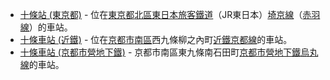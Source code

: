 * [[十條站_(東京都)|十條站 (東京都)]] - 位在[[東京都|東京都]][[北區_(東京都)|北區]][[東日本旅客鐵道|東日本旅客鐵道]]（JR東日本）[[埼京線|埼京線]]（[[赤羽線|赤羽線]]）的車站。
* [[十條車站_(近鐵)|十條車站 (近鐵)]] - 位在[[京都市|京都市]][[南區_(京都市)|南區]]西九條柳之內町[[近鐵|近鐵]][[近鐵京都線|京都線]]的車站。
* [[十條車站_(京都市營地下鐵)|十條車站 (京都市營地下鐵)]] - 京都市南區東九條南石田町[[京都市營地下鐵|京都市營地下鐵]][[京都市營地下鐵烏丸線|烏丸線]]的車站。

{{disambig|Cat=三字車站名消歧義}}